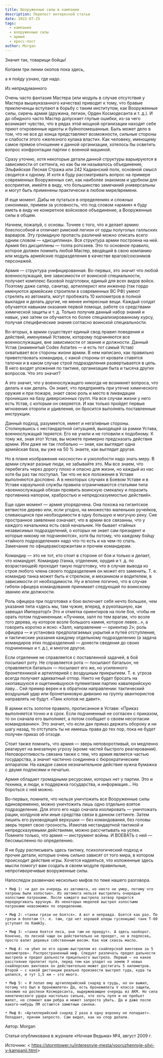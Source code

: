 ```yaml
---
title: Вооруженные силы в кампании
description: Перепост интересной статьи
date: 2022-07-25
tags:
  - кампания
  - вооруженные силы
  - армия
  - кросс-пост
author: Morgan
---
```


Значит так, товарищи бойцы!

Копаем три линии окопов пока здесь,

а я пойду узнаю, где надо.

Из непридуманного

Очень часто фантазия Мастера (или модуль в случае отсутствия у Мастера вышеуказанного качества) приводит к тому, что бравые приключенцы вступают в борьбу с таким институтом, как Вооруженные силы, сиречь армия (дружина, легион, Орден Космодесанта и т. д.). И до обидного часто Мастер допускает глупые ошибки, из-за чего возникает чувство, что в рядах этой мощной организации находят себе приют откровенные идиоты и буйнопомешанные. Быть может дело в том, что не все до конца представляют возможности, сильные стороны и слабости этого «железного кулака власти». Как человеку, имеющему самое прямое отношение к данной организации, хотелось бы осветить вопрос конфронтации партии с военной машиной.

Сразу уточню, хотя некоторые детали данной структуры варьируются в зависимости от сеттинга, но как бы ни называлось объединение, Эльфийская Лесная Стража или 242 Кадианский полк, основной смысл сводится к одному. И хотя я буду рассматривать вопрос на примере современных Вооруженных сил, как наиболее знакомом и удобном для восприятия, имейте в виду, что большинство замечаний универсальны и могут быть применены практически в любом мире/времени.

И еще момент. Дабы не путаться в определениях и сложных синонимах, примем за условность, что под словом «армия» я буду иметь в виду не конкретное войсковое объединение, а Вооруженные силы в общем.

Начнем, пожалуй, с основы. Точнее с того, что и делает армию боеспособной и отличает римский легион от орды полуголых галльских варваров. Эту громадную пропасть различий можно описать всего одним словом — «дисциплина». Вся структура армии построена на ней. Армия без дисциплины — толпа ротозеев. Это то основное правило, которое должен помнить любой Мастер, вводящий в свою компанию или модуль армейские подразделения в качестве врагов/союзников персонажей.

Армия — структура унифицированная. Во-первых, это значит что любой военнослужащий, вне зависимости от воинской специальности, получает комплекс базовой подготовки, единый для всех видов войск. Поэтому даже сапер, санитар, артиллерист или инженер (так гордо именуются армейские строители в современных ВС РФ) умеют стрелять из автомата, могут пробежать 10 километров в полной выкладке и делать другие, не менее интересные вещи. Каждый солдат обучается навыкам оказания первой помощи, работе со средствами химической защиты и т. д. Только получив данный набор знаний и навык, уже затем он обучается по более специализированному курсу, получая специфические знания согласно воинской специальности.

Во-вторых, в армии существует единый свод правил поведения и действий, именуемый Уставом, которому подчиняются все военнослужащие, вне зависимости от звания и должности. Данный Устав (знаменитый Codex Astartes — и есть тот самый Устав) охватывает все стороны жизни армии. В нем написано, как правильно приветствовать командира, с какой стороны от кровати ставятся тапочки и в каком случае строй подразделения развертывается в цепь. В него входят уложения по тактике, организации быта и тысяча других вопросов. Что это значит?

А это значит, что у военнослужащего никогда не возникнет вопроса, что делать и как делать. Он знает, что предпринять при утечке химического оружия и при пожаре, знает свою роль и место в ликвидации проникших на базу диверсионных групп. На все случаи жизни у него есть Устав, с которым он сверяется. И как только пройдет первые мгновения оторопи и удивления, он бросится выполнять поставленные инструкции.

Данный подход, разумеется, имеет и негативные стороны. Столкнувшись с нестандартной ситуацией, выходящей за рамки Устава, военнослужащий теряется. Его не учили и не готовили к подобному. К тому же, зная этот Устав, вы можете примерно предсказать действия армии. Или даже не так глобально — зная, как выглядит одна армейская база, вы уже на 50 % знаете, как выглядит другая.

Но в плане изображения «косности» и узколобости надо знать меру. В армии служат разные люди, не забывайте это. Мы все знаем, что перебегать через дорогу плохо и опасно для жизни, но каждый из нас хотя бы раз так поступал. Так что не все положения в Уставе выполняются дословно. А в некоторых случаях в Боевом Уставе и в Уставе караульной службы правила ограничиваются статьями типа «военнослужащий обязан проявить воинскую смекалку и поразить противника напором, храбростью и непредсказуемостью действий».

Еще один момент — армия упорядочена. Она похожа на гигантское ветвистое дерево или, если угодно, на множество маленьких ручейков, сливающихся при необходимости в одну большую и могучую реку. Сие пространное заявление означает, что в армии все связанны, что у каждого начальника есть свой начальник. Не бывает «тайных независимых подразделений, о которых не знает сам президент и которые никому не подчиняются», хотя бы потому, что каждому бойцу «тайного подразделения» надо что-то есть и на чем-то спать. Замечание по офицерам/сержантам и прочим командирам.

Командир — это не тот, кто стоит в стороне от боя и только и делает, что командует. Командир (танка, отделения, орудия и т. д. по возрастающей) проходит такую подготовку, что в случае вывода из строя любого члена своего подразделения он может его заменить. Т. е. командир танка может быть и стрелком, и механиком и водителем, в зависимости от необходимости. Ну и вполне логично, что в случае гибели офицера командование принимает следующий по воинскому званию или должности.

Роль офицера при подготовке к бою включает себя нечто большее, чем указания типа «здесь мы, там чужие, вперед, в рукопашную, как завещал Император!» Это и отметка ориентиров на поле боя, чтобы не орать потом подчиненным: «Лучники, залп по тем врагам, что возле того дерева, ну которое возле большого камня, которое левее…», а говорить коротко и ясно: «Залп, направление — ориентир 2»; роль офицера — и установка предполагаемых укрытий и путей отступления, и тактические указания каждому отдельному подразделению (а задача командиров этих подразделений — донести сведения до своих подчиненных и т. д.), и многое другое.

Если отделение не справляется с поставленной задачей, в бой посылают роту. Не справляется рота — посылают батальон, не справляется батальон — посылают его же, но усиленного бронетехникой и артиллерией с воздушным прикрытием. Т. е. угроза всегда получает адекватный отпор. Никто не будет бросать на окопавшуюся и ощетинившуюся пулеметами партию кавалерийскую лаву… Сей пример верен и в обратном направлении: тактический воздушный удар или бронетанковую дивизию на группу авантюристов направлять не будут. «Танк клопов не давит».

В армии есть золотое правило, прописанное в Уставе: «Приказ выполняется точно и в срок. Если подчиненный не согласен с приказом, то он сначала его выполняет, а потом сообщает о своем несогласии командованию». Это значит, что если дан приказ держать оборону и ни шагу назад, то отступать ты не имеешь права до тех пор, пока не будет получен приказ об отходе.

Стоит также помнить, что армия — зверь неповоротливый, он медленно реагирует на внезапную угрозу (кроме частей быстрого реагирования). Неповоротливость связана также с тем, что армия является частью государства, а значит частично соединена с бюрократическим аппаратом. На каждое самое незначительное действие нужна бумажка с двумя подписями и печатью.

Армия обладает громадными ресурсами, которых нет у партии. Это и техника, и люди, и поддержка государства, и информация… Но бороться с ней можно.

Во-первых, помните, что нельзя уничтожить все Вооруженные силы единовременно, можно уничтожить лишь одно отдельно взятое подразделение. Для этого его надо сначала изолировать — уничтожать рации, колдунов или иные средства связи в данном сеттинге. Затем лишить его руководящей верхушки — без командования, без головы зверь теряет свою грозность. Измотав нестандартной тактикой и непредсказуемыми действиями, можно рассчитывать на успех. Помните только, что армия — инструмент войны. И ВОЕВАТЬ с ней — бессмысленно по определению.

Я не буду расписывать здесь тактику, психологический подход и прочие детали, которые очень сильно зависят от того мира, в котором происходит действие игры. Хочется надеяться, что изложенные здесь мысли помогут вам создать в своем модуле правильные, непротиворечивые вооруженные силы.

Напоследок развенчаю несколько мифов по теме нашего разговора.

    • Миф 1: «и дал он очередь из автомата, но никто не умер, потому что патроны были холостые». Из автомата нельзя выстрелить очередью холостыми патронами. После каждого выстрела затвор придется передергивать вручную. Из некоторых моделей выстрел холостыми патронами невозможен по определению.

    • Миф 2: «танки грязи не боятся». А вот и неправда. Боятся как раз. По грязи и болотам (т. е. там, где нет хорошей опоры гусеницам) танк Т-80 уступает по КамАЗу.

    • Миф 3: «танки боятся леса, они там не проедут». А здесь наоборот. Конечно, по лесной чаще он действительно не проедет, но в подлеске… просто валит деревья собственным весом. Как нож сквозь масло.

    • Миф 4: «и убил он его одним выстрелом из снайперской винтовки за 5 километров». Распространенный миф. Следует различать предел дальности выстрела и предел дальности прицельного выстрела. Первый — на какое расстояние пролетит пуля, перед тем как упадет на землю У новых снайперских винтовок он действительно может достигать 5 километров. Второй — с какой дистанции реально произвести выстрел туда, куда ты целился, и тут 1,5 км — это много.

    • Миф 5: « И попал ему артиллерийский снаряд в грудь, но он выжил, потому что был в бронежилете» Да, есть бронежилеты V класса защиты, похожие на доспехи Космодесанта, выдерживающее очередь из АКМ. Но сила кинетического удара настолько сильна, что хоть пуля и не пробьет жилет, но сломает вам ребра и может запросто убить. Да и даже после какого-нибудь ПМ остаются заметные синяки.

    • Миф 6: «Артиллерийский снаряд 2 раза в одну воронку не попадает». Попадает, причем запросто. Сам видел, как на спор делали.

Автор: Morgan

Статья опубликована в журнале «Ночная Ведьма» №4, август 2009 г.

Источник: < https://stormtower.ru/interesnyie-mesta/vooruzhennyie-silyi-v-kampanii.html&gt;

